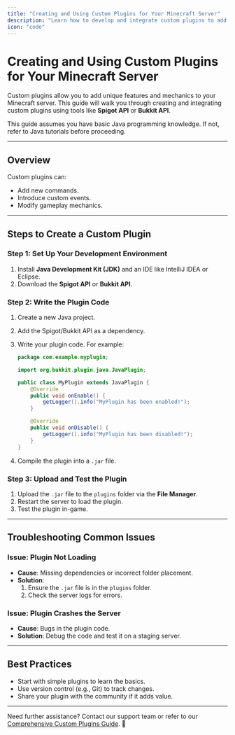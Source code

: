```yaml
---
title: "Creating and Using Custom Plugins for Your Minecraft Server"
description: "Learn how to develop and integrate custom plugins to add unique features to your Minecraft server."
icon: "code"
---
```


# Creating and Using Custom Plugins for Your Minecraft Server  

Custom plugins allow you to add unique features and mechanics to your Minecraft server. This guide will walk you through creating and integrating custom plugins using tools like **Spigot API** or **Bukkit API**.  

<Callout type="info">  
This guide assumes you have basic Java programming knowledge. If not, refer to Java tutorials before proceeding.  
</Callout>  

---

## Overview  

Custom plugins can:  
- Add new commands.  
- Introduce custom events.  
- Modify gameplay mechanics.  

---

## Steps to Create a Custom Plugin  

### Step 1: Set Up Your Development Environment  
1. Install **Java Development Kit (JDK)** and an IDE like IntelliJ IDEA or Eclipse.  
2. Download the **Spigot API** or **Bukkit API**.  

### Step 2: Write the Plugin Code  
1. Create a new Java project.  
2. Add the Spigot/Bukkit API as a dependency.  
3. Write your plugin code. For example:  

   ```java
   package com.example.myplugin;

   import org.bukkit.plugin.java.JavaPlugin;

   public class MyPlugin extends JavaPlugin {
       @Override
       public void onEnable() {
           getLogger().info("MyPlugin has been enabled!");
       }

       @Override
       public void onDisable() {
           getLogger().info("MyPlugin has been disabled!");
       }
   }
   ```

4. Compile the plugin into a `.jar` file.  

### Step 3: Upload and Test the Plugin  
1. Upload the `.jar` file to the `plugins` folder via the **File Manager**.  
2. Restart the server to load the plugin.  
3. Test the plugin in-game.  

---

## Troubleshooting Common Issues  

### Issue: Plugin Not Loading  
- **Cause**: Missing dependencies or incorrect folder placement.  
- **Solution**:  
  1. Ensure the `.jar` file is in the `plugins` folder.  
  2. Check the server logs for errors.  

### Issue: Plugin Crashes the Server  
- **Cause**: Bugs in the plugin code.  
- **Solution**: Debug the code and test it on a staging server.  

---

## Best Practices  

- Start with simple plugins to learn the basics.  
- Use version control (e.g., Git) to track changes.  
- Share your plugin with the community if it adds value.  

---

Need further assistance? Contact our support team or refer to our [Comprehensive Custom Plugins Guide](/guides/custom-plugins). 🚀  